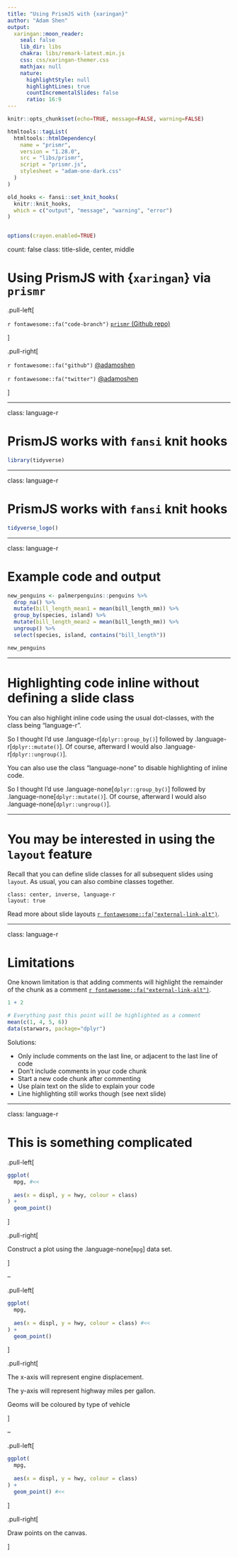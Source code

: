 ```yaml
---
title: "Using PrismJS with {xaringan}"
author: "Adam Shen"
output:
  xaringan::moon_reader:
    seal: false
    lib_dir: libs
    chakra: libs/remark-latest.min.js
    css: css/xaringan-themer.css
    mathjax: null
    nature:
      highlightStyle: null
      highlightLines: true
      countIncrementalSlides: false
      ratio: 16:9
---
```


```r
knitr::opts_chunk$set(echo=TRUE, message=FALSE, warning=FALSE)

htmltools::tagList(
  htmltools::htmlDependency(
    name = "prismr",
    version = "1.28.0",
    src = "libs/prismr",
    script = "prismr.js",
    stylesheet = "adam-one-dark.css"
  )
)

old_hooks <- fansi::set_knit_hooks(
  knitr::knit_hooks,
  which = c("output", "message", "warning", "error")
)


options(crayon.enabled=TRUE)
```

count: false
class: title-slide, center, middle

# Using PrismJS with {`xaringan`} via `prismr`

.pull-left[

`r fontawesome::fa("code-branch")` [`prismr` (Github repo)](https://github.com/adamoshen/prismr)

]

.pull-right[

`r fontawesome::fa("github")` [@adamoshen](https://github.com/adamoshen)

`r fontawesome::fa("twitter")` [@adamoshen](https://twitter.com/adamoshen)

]

---

class: language-r

# PrismJS works with `fansi` knit hooks

```r
library(tidyverse)
```

---

class: language-r

# PrismJS works with `fansi` knit hooks

```r
tidyverse_logo()
```

---

class: language-r

# Example code and output

```r
new_penguins <- palmerpenguins::penguins %>%
  drop_na() %>%
  mutate(bill_length_mean1 = mean(bill_length_mm)) %>%
  group_by(species, island) %>%
  mutate(bill_length_mean2 = mean(bill_length_mm)) %>%
  ungroup() %>%
  select(species, island, contains("bill_length"))

new_penguins
```

---

# Highlighting code inline without defining a slide class

You can also highlight inline code using the usual dot-classes, with the class being "language-r".

So I thought I'd use .language-r[`dplyr::group_by()`] followed by .language-r[`dplyr::mutate()`].
Of course, afterward I would also .language-r[`dplyr::ungroup()`].

You can also use the class "language-none" to disable highlighting of inline code.

So I thought I'd use .language-none[`dplyr::group_by()`] followed by .language-none[`dplyr::mutate()`].
Of course, afterward I would also .language-none[`dplyr::ungroup()`].

---

# You may be interested in using the `layout` feature

Recall that you can define slide classes for all subsequent slides using `layout`. As usual, you
can also combine classes together.

```
class: center, inverse, language-r
layout: true
```

Read more about slide layouts
[`r fontawesome::fa("external-link-alt")`](https://github.com/yihui/xaringan/wiki/Slide-layouts).

---

class: language-r

# Limitations

One known limitation is that adding comments will highlight the remainder of the chunk as a comment
[`r fontawesome::fa("external-link-alt")`](https://github.com/adamoshen/prismr/issues/2).

```r
1 + 2

# Everything past this point will be highlighted as a comment
mean(c(1, 4, 5, 6))
data(starwars, package="dplyr")
```

Solutions:

- Only include comments on the last line, or adjacent to the last line of code
- Don't include comments in your code chunk
- Start a new code chunk after commenting
- Use plain text on the slide to explain your code
- Line highlighting still works though (see next slide)

---

class: language-r

# This is something complicated

.pull-left[

```r
ggplot(
  mpg, #<<
  
  aes(x = displ, y = hwy, colour = class)
) +
  geom_point()
```

]

.pull-right[

Construct a plot using the .language-none[`mpg`] data set.

]

--

.pull-left[

```r
ggplot(
  mpg,
  
  aes(x = displ, y = hwy, colour = class) #<<
) +
  geom_point()
```

]

.pull-right[

The x-axis will represent engine displacement.

The y-axis will represent highway miles per gallon.

Geoms will be coloured by type of vehicle

]

--

.pull-left[

```r
ggplot(
  mpg,
  
  aes(x = displ, y = hwy, colour = class)
) +
  geom_point() #<<
```

]

.pull-right[

Draw points on the canvas.

]
